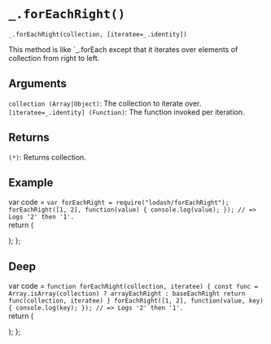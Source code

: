 # `_.forEachRight()`

`_.forEachRight(collection, [iteratee=_.identity])`

This method is like `_.forEach except that it iterates over elements of collection from right to left.

## Arguments
`collection (Array|Object)`: The collection to iterate over.  
`[iteratee=_.identity] (Function)`: The function invoked per iteration.

## Returns
`(*)`: Returns collection.

## Example


var code =  `var forEachRight = require("lodash/forEachRight");
forEachRight([1, 2], function(value) {
  console.log(value);
});
// => Logs '2' then '1'.
`   
  return (
    <div>
      <Embed source={code} />
    </div>
  );
};

<Demo/>

## Deep

var code =  `function forEachRight(collection, iteratee) {
  const func = Array.isArray(collection) ? arrayEachRight : baseEachRight
  return func(collection, iteratee)
}
forEachRight([1, 2], function(value, key) {
  console.log(key);
});
// => Logs '2' then '1'.
`   
  return (
    <div>
      <Embed source={code} />
    </div>
  );
};

<DeepDemo/>



